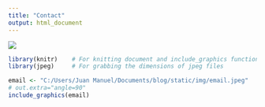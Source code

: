 ```yaml
---
title: "Contact"
output: html_document
---
```




![](../static/img/email.jpeg)

```r
library(knitr)    # For knitting document and include_graphics function
library(jpeg)     # For grabbing the dimensions of jpeg files
```


```r
email <- "C:/Users/Juan Manuel/Documents/blog/static/img/email.jpeg"
# out.extra="angle=90"
include_graphics(email)
```

